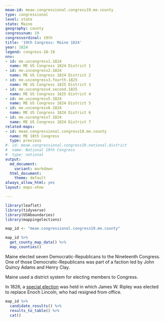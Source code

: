```yaml
---
meae-id: meae.congressional.congress19.me.county
type: congressional
level: state
state: Maine
geography: county
congressnum: 19
congressordinal: 19th
title: '19th Congress: Maine 1824'
year: 1824
legend: congress-18-19
nnv:
- id: me.uscongress1.1824
  name: ME US Congress 1824 District 1
- id: me.uscongress2.1824
  name: ME US Congress 1824 District 2
- id: me.uscongress3.fourth.1825
  name: ME US Congress 1825 District 3
- id: me.uscongress4.second.1825
  name: ME US Congress 1825 District 4
- id: me.uscongress5.1824
  name: ME US Congress 1824 District 5
- id: me.uscongress6.1824
  name: ME US Congress 1824 District 6
- id: me.uscongress7.1824
  name: ME US Congress 1824 District 7
related-maps:
- id: meae.congressional.congress18.me.county
  name: ME 18th Congress
  type: previous
#- id: meae.congressional.congress19.national.district
#  name: National 19th Congress
#  type: national
output:
  md_document:
    variant: markdown
  html_document:
    theme: default
always_allow_html: yes
layout: maps-show

---
```


```r
library(leaflet)
library(tidyverse)
library(USAboundaries)
library(mappingelections)

map_id <- "meae.congressional.congress19.me.county"
```

<div class="map">

```r
map_id %>%
  get_county_map_data() %>%
  map_counties()
```

</div>

Maine elected seven Democratic-Republicans to the Nineteenth Congress. One of those Democratic-Republicans was part of a faction led by John Quincy Adams and Henry Clay. 

Maine used a district system for electing members to Congress. 

In 1826, a [special election](https://elections.lib.tufts.edu/catalog/tufts:me.uscongress5.second.1826) was held in which James W. Ripley was elected to replace Enoch Lincoln, who had resigned from office.

<div class="results-table">

```r
map_id %>%
  candidate_results() %>%
  results_to_table() %>%
  cat()
```

</div>
